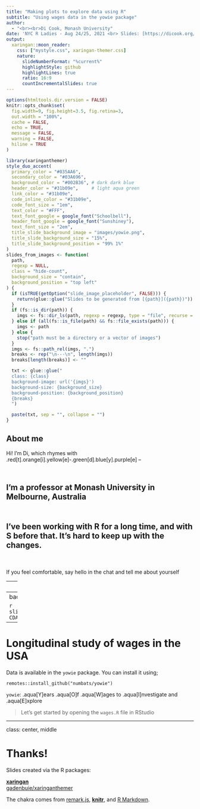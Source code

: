 ```yaml
---
title: "Making plots to explore data using R"
subtitle: "Using wages data in the yowie package"
author: 
  - "<br><br>Di Cook, Monash University"
date: 'NYC R Ladies - Aug 24/25, 2021 <br> Slides: [https://dicook.org/files/NYC_RLadies/slides.html](https://dicook.org/files/NYC_RLadies/slides.html) <br> [https://github.com/dicook/NYC_RLadies/](https://github.com/dicook/NYC_RLadies/)'
output:
  xaringan::moon_reader:
    css: ["mystyle.css", xaringan-themer.css]
    nature:
      slideNumberFormat: "%current%"
      highlightStyle: github
      highlightLines: true
      ratio: 16:9
      countIncrementalSlides: true
---
```


```r
options(htmltools.dir.version = FALSE)
knitr::opts_chunk$set(
  fig.width=9, fig.height=3.5, fig.retina=3,
  out.width = "100%",
  cache = FALSE,
  echo = TRUE,
  message = FALSE, 
  warning = FALSE,
  hiline = TRUE
)
```

```r
library(xaringanthemer)
style_duo_accent(
  primary_color = "#035AA6", 
  secondary_color = "#03A696", 
  background_color = "#002B36", # dark dark blue
  header_color = "#31b09e",     # light aqua green
  link_color = "#31b09e",
  code_inline_color = "#31b09e",
  code_font_size = "1em",
  text_color = "#FFF",
  text_font_google = google_font("Schoolbell"),
  header_font_google = google_font("Sunshiney"),
  text_font_size = "2em", 
  title_slide_background_image = "images/yowie.png",
  title_slide_background_size = "15%",
  title_slide_background_position = "99% 1%"
)
slides_from_images <- function(
  path,
  regexp = NULL,
  class = "hide-count",
  background_size = "contain",
  background_position = "top left"
) {
  if (isTRUE(getOption("slide_image_placeholder", FALSE))) {
    return(glue::glue("Slides to be generated from [{path}]({path})"))
  }
  if (fs::is_dir(path)) {
    imgs <- fs::dir_ls(path, regexp = regexp, type = "file", recurse = FALSE)
  } else if (all(fs::is_file(path) && fs::file_exists(path))) {
    imgs <- path
  } else {
    stop("path must be a directory or a vector of images")
  }
  imgs <- fs::path_rel(imgs, ".")
  breaks <- rep("\n---\n", length(imgs))
  breaks[length(breaks)] <- ""

  txt <- glue::glue("
  class: {class}
  background-image: url('{imgs}')
  background-size: {background_size}
  background-position: {background_position}
  {breaks}
  ")

  paste(txt, sep = "", collapse = "")
}
```

## About me

Hi!
I'm Di, which rhymes with .red[t].orange[i].yellow[e]-.green[d].blue[y].purple[e]
--

<br>I'm a professor at Monash University in Melbourne, Australia
--

<br>I've been working with R for a long time, and with S before that. It's hard to keep up with the changes. 
--

<br><br> If you feel comfortable, say hello in the chat and tell me about yourself

---
# Motivation

Hullman and Gelman (2021) [Designing for Interactive Exploratory Data Analysis Requires Theories of Graphical Inference](https://hdsr.mitpress.mit.edu/pub/w075glo6/release/2)

- Interplay between exploratory data analysis (EDA) and confirmatory data analysis (CDA)
- Concerns about lack of tools for testing findings in exploratory data analysis, particularly using graphics

# What is EDA, IDA, MD, InfoVis?

---
background-color: #FFF

`r slides_from_images("images/EDA-CDA")`

---
# Longitudinal study of wages in the USA

Data is available in the `yowie` package. You can install it using; 

```
remotes::install_github("numbats/yowie")
```

`yowie`: .aqua[Y]ears .aqua[O]f .aqua[W]ages to .aqua[I]nvestigate and .aqua[E]xplore 

> Let's get started by opening the `wages.R` file in RStudio 

---
class: center, middle

# Thanks!

Slides created via the R packages:

[**xaringan**](https://github.com/yihui/xaringan)<br>
[gadenbuie/xaringanthemer](https://github.com/gadenbuie/xaringanthemer)

The chakra comes from [remark.js](https://remarkjs.com), [**knitr**](http://yihui.name/knitr), and [R Markdown](https://rmarkdown.rstudio.com).
